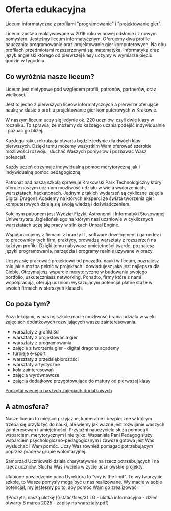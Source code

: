 # Oferta edukacyjna

Liceum informatyczne z profilami "[programowanie](./programowanie.mdx)" i
"[projektowanie gier](./game-dev.mdx)".

Liceum zostało reaktywowane w 2019 roku w nowej odsłonie i z nowym pomysłem.
Jesteśmy liceum informatycznym. Oferujemy dwa profile nauczania: programowanie
oraz projektowanie gier komputerowych. Na obu profilach przedmiotami
rozszerzonymi są: matematyka, informatyka oraz język angielski którego od
pierwszej klasy uczymy w wymiarze pięciu godzin w tygodniu.

## Co wyróżnia nasze liceum?

Liceum jest nietypowe pod względem profili, patronów, partnerów, oraz wielkości.

Jest to jedno z pierwszych liceów informatycznych a pierwsze oferujące naukę w
klasie o profilu projektowanie gier komputerowych w Krakowie.

W naszym liceum uczy się jedynie ok. 220 uczniów, czyli dwie klasy w roczniku.
To sprawia, że możemy do każdego ucznia podejść indywidualnie i poznać go
bliżej.

Każdego roku, rekrutacja otwarta będzie jedynie dla dwóch klas pierwszych.
Dzięki temu możemy wszystkim Wam oferować szerokie możliwości rozwoju, słuchać
Waszych pomysłów i poznawać Wasz potencjał.

Każdy uczeń otrzymuje indywidualną pomoc merytoryczną jak i indywidualną pomoc
pedagogiczną.

Patronat nad naszą szkołą sprawuje Krakowski Park Technologiczny który oferuje
naszym uczniom możliwość udziału w wielu wydarzeniach, warsztatach, hackatonach.
Jednym z takich wydarzeń są cykliczne zajęcia Digital Dragons Academy na których
eksperci ze świata tworzenia gier komputerowych dzielą się swoją wiedzą i
doświadczeniem.

Kolejnym patronem jest Wydział Fizyki, Astronomii i Informatyki Stosowanej
Uniwersytetu Jagiellońskiego na którym nasi uczniowie w cyklicznych warsztatach
uczą się pracy w silnikach Unreal Engine.

Współpracujemy z firmami z branży IT, software development i gamedev i to
pracownicy tych firm, praktycy, prowadzą warsztaty z rozszerzeń na każdym
profilu. Dzięki temu nabywasz umiejętności twarde, poznajesz języki
programowania, narzędzia i programy realnie używane w pracy.

Uczysz się pracować projektowo od początku nauki w liceum, poznajesz role jakie
można pełnić w projektach i dowiadujesz jaka jest najlepsza dla Ciebie.
Otrzymujesz wsparcie merytoryczne w budowaniu swojego portfolio, uskuteczniasz
networking. Ponadto, firmy które z nami współpracują, oferują uczniom
wykazującym potencjał płatne staże w swoich firmach w starszych klasach.

## Co poza tym?

Poza lekcjami, w naszej szkole macie możliwość brania udziału w wielu zajęciach
dodatkowych rozwijających wasze zainteresowania.

- warsztaty z grafiki 3d
- warsztaty z projektowania gier
- warsztaty z programowania
- zajęcia z tworzenia gier - digital dragons academy
- turnieje e-sport
- warsztaty z przedsiębiorczości
- warsztaty artystyczne
- koła zainteresowań
- zajęcia wyrównawcze
- zajęcia dodatkowe przygotowujące do matury od pierwszej klasy

[Poczytaj więcej o naszych zajęciach dodatkowych](./zajecia-dodatkowe.mdx)

## A atmosfera?

Nasze liceum to miejsce przyjazne, kameralne i bezpieczne w którym trzeba się
przyłożyć do nauki, ale wiemy jak ważne jest rozwijanie waszych zainteresowań i
umiejętności. Przyjaźni nauczyciele służą pomocą i wsparciem, merytorycznym i
nie tylko. Wspaniała Pani Pedagog służy wsparciem psychologiczno-pedagogicznym i
zawsze gotowa jest Was wysłuchać i Wam pomóc. Uczy Was również pomagać
potrzebującym poprzez pracę w grupie wolontaryjnej.

Samorząd Uczniowski działa charytatywnie na rzecz potrzebujących i na rzecz
uczniów. Słucha Was i wciela w życie uczniowskie projekty.

Ulubione powiedzenie pana Dyrektora to “sky is the limit”. To wy tworzycie
szkołę, to Wasze pomysły mogą być u nas realizowane. Wy macie w sobie potencjał,
my jesteśmy po to, aby pomóc Wam go zrealizować.

![Poczytaj naszą ulotkę!](/static/files/31 LO - ulotka informacyjna  - dzień otwarty 8 marca 2025 - zapisy na warsztaty.pdf)
